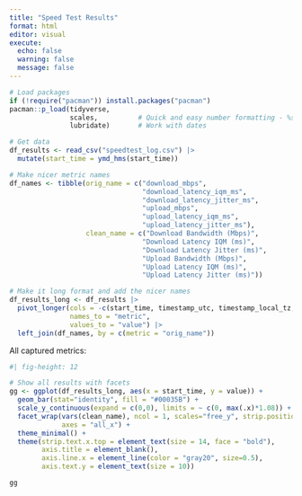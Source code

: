 ```yaml
---
title: "Speed Test Results"
format: html
editor: visual
execute: 
  echo: false
  warning: false
  message: false
---
```


```r

# Load packages
if (!require("pacman")) install.packages("pacman")
pacman::p_load(tidyverse,
               scales,          # Quick and easy number formatting - %s in cells
               lubridate)       # Work with dates

# Get data
df_results <- read_csv("speedtest_log.csv") |> 
  mutate(start_time = ymd_hms(start_time))

# Make nicer metric names
df_names <- tibble(orig_name = c("download_mbps",
                                 "download_latency_iqm_ms",
                                 "download_latency_jitter_ms",
                                 "upload_mbps",
                                 "upload_latency_iqm_ms",
                                 "upload_latency_jitter_ms"),
                   clean_name = c("Download Bandwidth (Mbps)",
                                 "Download Latency IQM (ms)",
                                 "Download Latency Jitter (ms)",
                                 "Upload Bandwidth (Mbps)",
                                 "Upload Latency IQM (ms)",
                                 "Upload Latency Jitter (ms)"))

# Make it long format and add the nicer names
df_results_long <- df_results |> 
  pivot_longer(cols = -c(start_time, timestamp_utc, timestamp_local_tz, local_tz, result.url),
               names_to = "metric",
               values_to = "value") |> 
  left_join(df_names, by = c(metric = "orig_name"))


```

All captured metrics:

```r
#| fig-height: 12

# Show all results with facets
gg <- ggplot(df_results_long, aes(x = start_time, y = value)) +
  geom_bar(stat="identity", fill = "#00035B") +
  scale_y_continuous(expand = c(0,0), limits = ~ c(0, max(.x)*1.08)) +
  facet_wrap(vars(clean_name), ncol = 1, scales="free_y", strip.position="top",
             axes = "all_x") +
  theme_minimal() +
  theme(strip.text.x.top = element_text(size = 14, face = "bold"),
        axis.title = element_blank(),
        axis.line.x = element_line(color = "gray20", size=0.5),
        axis.text.y = element_text(size = 10))

gg
```
